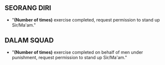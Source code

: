 ## SEORANG DIRI

- "__(Number of times)__ exercise completed, request permission to stand up Sir/Ma'am."

## DALAM SQUAD

- "__(Number of times)__ exercise completed on behalf of men under punishment, request permission to stand up Sir/Ma'am."
